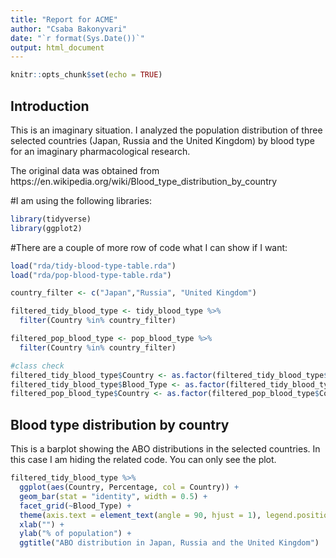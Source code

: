 ---
title: "Report for ACME"
author: "Csaba Bakonyvari"
date: "`r format(Sys.Date())`"
output: html_document
---

```{r setup, include=FALSE}
knitr::opts_chunk$set(echo = TRUE)
```

## Introduction

This is an imaginary situation. I analyzed the population distribution of three selected countries (Japan, Russia and the United Kingdom) by blood type for an imaginary pharmacological research.

The original data was obtained from https://en.wikipedia.org/wiki/Blood_type_distribution_by_country

#I am using the following libraries:

```{r loading-libs, message=FALSE}
library(tidyverse)
library(ggplot2)
```
  
#There are a couple of more row of code what I can show if I want:

```{r}
load("rda/tidy-blood-type-table.rda")
load("rda/pop-blood-type-table.rda")

country_filter <- c("Japan","Russia", "United Kingdom")

filtered_tidy_blood_type <- tidy_blood_type %>% 
  filter(Country %in% country_filter)

filtered_pop_blood_type <- pop_blood_type %>%
  filter(Country %in% country_filter)

#class check
filtered_tidy_blood_type$Country <- as.factor(filtered_tidy_blood_type$Country)
filtered_tidy_blood_type$Blood_Type <- as.factor(filtered_tidy_blood_type$Blood_Type)
filtered_pop_blood_type$Country <- as.factor(filtered_pop_blood_type$Country)
```

## Blood type distribution by country

This is a barplot showing the ABO distributions in the selected countries.
In this case I am hiding the related code. You can only see the plot.

```{r blood type distribution by country, echo=FALSE}
filtered_tidy_blood_type %>%
  ggplot(aes(Country, Percentage, col = Country)) +
  geom_bar(stat = "identity", width = 0.5) +
  facet_grid(~Blood_Type) +
  theme(axis.text = element_text(angle = 90, hjust = 1), legend.position = "none") +
  xlab("") +
  ylab("% of population") +
  ggtitle("ABO distribution in Japan, Russia and the United Kingdom")
```
